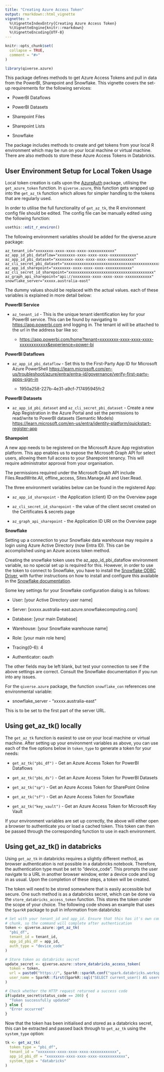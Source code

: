 ```yaml
---
title: "Creating Azure Access Token"
output: rmarkdown::html_vignette
vignette: >
  %\VignetteIndexEntry{Creating Azure Access Token}
  %\VignetteEngine{knitr::rmarkdown}
  %\VignetteEncoding{UTF-8}
---
```


```r
knitr::opts_chunk$set(
  collapse = TRUE,
  comment = "#>"
)
```

```r
library(qiverse.azure)
```

This package defines methods to get Azure Access Tokens and pull in data from the PowerBI, Sharepoint and Snowflake. This vignette covers the set-up requirements for the following services:

-   PowerBI Dataflows

-   PowerBI Datasets

-   Sharepoint Files

-   Sharepoint Lists

-   Snowflake

The package includes methods to create and get tokens from your local R environment which may be run on your local machine or virtual machine. There are also methods to store these Azure Access Tokens in Databricks.

## User Environment Setup for Local Token Usage

Local token creation is calls upon the [AzureAuth](https://github.com/Azure/AzureAuth) package, utilising the `get_azure_token` function. In `qiverse.azure`, this function gets wrapped up into the `get_az_tk` function which allows for simpler handling to the tokens that are regularly used.

In order to utilise the full functionality of `get_az_tk`, the R environment config file should be edited. The config file can be manually edited using the following function:

``` r
usethis::edit_r_environ()
```

The following environment variables should be added for the qiverse.azure package:

```         
az_tenant_id="xxxxxxxx-xxxx-xxxx-xxxx-xxxxxxxxxxxx"
az_app_id_pbi_dataflow="xxxxxxxx-xxxx-xxxx-xxxx-xxxxxxxxxxxx"
az_app_id_pbi_dataset="xxxxxxxx-xxxx-xxxx-xxxx-xxxxxxxxxxxx"
az_cli_secret_pbi_dataset="xxxxxxxxxxxxxxxxxxxxxxxxxxxxxxxxxxxxxxxxxxxxx"
az_app_id_sharepoint="xxxxxxxx-xxxx-xxxx-xxxx-xxxxxxxxxxxx"
az_cli_secret_id_sharepoint="xxxxxxxxxxxxxxxxxxxxxxxxxxxxxxxxxxxxxxx"
az_graph_api_sharepoint="api://xxxxxxxx-xxxx-xxxx-xxxx-xxxxxxxxxxxx"
snowflake_server="xxxxx.australia-east"
```

The dummy values should be replaced with the actual values. each of these variables is explained in more detail below:

**PowerBI Service**

-   `az_tenant_id` - This is the unique tenant identification key for your PowerBI service. This can be found by navigating to <https://app.powerbi.com> and logging in. The tenant id will be attached to the url in the address bar like so:

    -   <https://app.powerbi.com/home?tenant=xxxxxxxx-xxxx-xxxx-xxxx-xxxxxxxxxxxx&experience=power-bi>

**PowerBI Dataflows**

-   `az_app_id_pbi_dataflow` - Set this to the First-Party App ID for Microsoft Azure PowerShell <https://learn.microsoft.com/en-us/troubleshoot/azure/entra/entra-id/governance/verify-first-party-apps-sign-in>

    -   1950a258-227b-4e31-a9cf-717495945fc2

**PowerBI Datasets**

-   `az_app_id_pbi_dataset` and `az_cli_secret_pbi_dataset` - Create a new App Registration in the Azure Portal and set the permissions to read/write to PowerBI datasets (Semantic Models) <https://learn.microsoft.com/en-us/entra/identity-platform/quickstart-register-app>

**Sharepoint**

A new app needs to be registered on the Microsoft Azure App registration platform. This app enables us to expose the Microsoft Graph API for select users, allowing them full access to your Sharepoint tenancy. This will require administrator approval from your organisation.

The permissions required under the Microsoft Graph API include Files.ReadWrite.All, offline_access, Sites.Manage.All and User.Read.

The three environment variables below can be found in the registered App:

-   `az_app_id_sharepoint` - the Application (client) ID on the Overview page

-   `az_cli_secret_id_sharepoint` - the value of the client secret created on the Certificates & secrets page

-   `az_graph_api_sharepoint` - the Application ID URI on the Overview page

**Snowflake**

Setting up a connection to your Snowflake data warehouse may require a login using Azure Active Directory (now Entra ID). This can be accomplished using an Azure access token method.

Creating the snowflake token uses the az_app_id_pbi_dataflow environment variable, so no special set up is required for this. However, in order to use the token to connect to Snowflake, you have to install the [Snowflake ODBC Driver](https://developers.snowflake.com/odbc/), with further instructions on how to install and configure this available in the [Snowflake documentation](https://docs.snowflake.com/developer-guide/odbc/odbc-windows).

Some key settings for your Snowflake configuration dialog is as follows:

-   User: [your Active Directory user name]

-   Server: [xxxxx.australia-east.azure.snowflakecomputing.com]

-   Database: [your main Database]

-   Warehouse: [your Snowflake warehouse name]

-   Role: [your main role here]

-   Tracing(0-6): 4

-   Authenticator: oauth

The other fields may be left blank, but test your connection to see if the above settings are correct. Consult the Snowflake documentation if you run into any issues.

For the `qiverse.azure` package, the function `snowflake_con` references one environmental variable:

-   snowflake_server - "xxxxx.australia-east"

This is to be set to the first part of the server URL.

## Using get_az_tk() locally

The `get_az_tk` function is easiest to use on your local machine or virtual machine. After setting up your environment variables as above, you can use each of the five options below in `token_type` to generate a token for your needs:

-   `get_az_tk("pbi_df")` - Get an Azure Access Token for PowerBI Dataflows

-   `get_az_tk("pbi_ds")` - Get an Azure Access Token for PowerBI Datasets

-   `get_az_tk("sp")` - Get an Azure Access Token for SharePoint Online

-   `get_az_tk("sf")` - Get an Azure Access Token for Snowflake

-   `get_az_tk("key_vault")` - Get an Azure Access Token for Microsoft Key Vault

If your environment variables are set up correctly, the above will either open a browser to authenticate you or load a cached token. This token can then be passed through the corresponding function to use in each environment.

## Using get_az_tk() in databricks

Using `get_az_tk` in databricks requires a slightly different method, as browser authentication is not possible in a databricks notebook. Therefore, the authentication type must be set to "device_code". This prompts the user navigate to a URL in another browser window, enter a device code and log in as usual. Upon the completion of these steps, a token will be created.

The token will need to be stored somewhere that is easily accessible but secure. One such method is as a databricks secret, which can be done via the `store_databricks_access_token` function. This stores the token under the scope of your choice. The following code shows an example that uses the `SparkR` package to pull in information from databricks:

``` r
# Set with your tenant_id and app_id. Ensure that this has it's own command
# chunk, so the command will complete after authentication
token <- qiverse.azure::get_az_tk(
  "pbi_df",
  tenant_id = tenant_id,
  app_id_pbi_df = app_id,
  auth_type = "device_code"
)

# Store token as databricks secret
update_secret <- qiverse.azure::store_databricks_access_token(
  token = token,
  url = paste0("https://", SparkR::sparkR.conf("spark.databricks.workspaceUrl")),
  user_name = SparkR::first(SparkR::sql("SELECT current_user() AS username"))$username
)

# Check whether the HTTP request returned a success code
if(update_secret$status_code == 200) {
  "Token successfully updated"
} else {
  "Error occurred"
}
```

Now that the token has been initialised and stored as a databricks secret, this can be extracted and passed back through to `get_az_tk` using the `system_type` option:

``` r
tk <- get_az_tk(
  token_type = "pbi_df", 
  tenant_id = "xxxxxxxx-xxxx-xxxx-xxxx-xxxxxxxxxxxx",
  app_id_pbi_df = "xxxxxxxx-xxxx-xxxx-xxxx-xxxxxxxxxxxx",
  system_type = "databricks"
)
```
